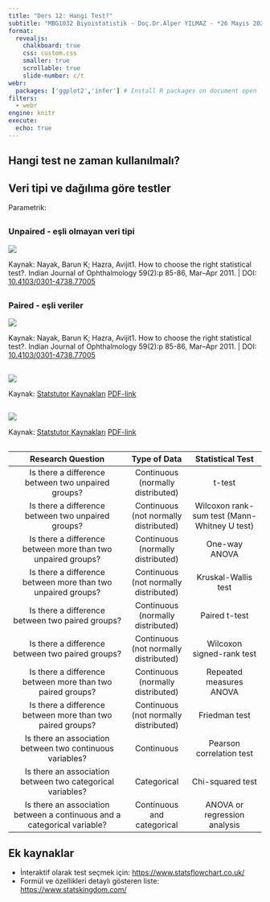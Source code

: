 ```yaml
---
title: "Ders 12: Hangi Test?"
subtitle: "MBG1032 Biyoistatistik - Doç.Dr.Alper YILMAZ - *26 Mayıs 2025*"
format:
  revealjs:
    chalkboard: true
    css: custom.css
    smaller: true
    scrollable: true
    slide-number: c/t
webr:
  packages: ['ggplot2','infer'] # Install R packages on document open
filters:
  - webr
engine: knitr
execute:
  echo: true
---
```


## Hangi test ne zaman kullanılmalı?


## Veri tipi ve dağılıma göre testler

Parametrik:


## 

### Unpaired - eşli olmayan veri tipi


![](images/veri-tipi-dagilim.png)

:::footer
Kaynak: Nayak, Barun K; Hazra, Avijit1. How to choose the right statistical test?. Indian Journal of Ophthalmology 59(2):p 85-86, Mar–Apr 2011. | DOI: [10.4103/0301-4738.77005](https://journals.lww.com/ijo/fulltext/2011/59020/how_to_choose_the_right_statistical_test_.1.aspx) 
:::

##


### Paired - eşli veriler

![](images/paired-tests.png)

:::footer
Kaynak: Nayak, Barun K; Hazra, Avijit1. How to choose the right statistical test?. Indian Journal of Ophthalmology 59(2):p 85-86, Mar–Apr 2011. | DOI: [10.4103/0301-4738.77005](https://journals.lww.com/ijo/fulltext/2011/59020/how_to_choose_the_right_statistical_test_.1.aspx) 
:::


##

![](images/single-comparison.png)

:::footer
Kaynak: [Statstutor Kaynakları](https://www.statstutor.ac.uk/types/staffresources/trainingresources/) [PDF-link](https://www.statstutor.ac.uk/resources/uploaded/tutorsquickguidetostatistics.pdf)
:::

##

![](images/test-assoc.png)

:::footer
Kaynak: [Statstutor Kaynakları](https://www.statstutor.ac.uk/types/staffresources/trainingresources/) [PDF-link](https://www.statstutor.ac.uk/resources/uploaded/tutorsquickguidetostatistics.pdf)
:::


## 

|                              				Research Question 			                            |               				Type of Data 			             |                				Statistical Test 			               |
|:--------------------------------------------------------------------------:|:---------------------------------------:|:----------------------------------------------:|
|  				Is there a difference between two unpaired groups? 			                       |  				Continuous (normally distributed) 			     |  				t-test 			                                       |
|  				Is there a difference between two unpaired groups? 			                       |  				Continuous (not normally distributed) 			 |  				Wilcoxon rank-sum test (Mann-Whitney U test) 			 |
|  				Is there a difference between more than two unpaired groups? 			             |  				Continuous (normally distributed) 			     |  				One-way ANOVA 			                                |
|  				Is there a difference between more than two unpaired groups? 			             |  				Continuous (not normally distributed) 			 |  				Kruskal-Wallis test 			                          |
|  				Is there a difference between two paired groups? 			                         |  				Continuous (normally distributed) 			     |  				Paired t-test 			                                |
|  				Is there a difference between two paired groups? 			                         |  				Continuous (not normally distributed) 			 |  				Wilcoxon signed-rank test 			                    |
|  				Is there a difference between more than two paired groups? 			               |  				Continuous (normally distributed) 			     |  				Repeated measures ANOVA 			                      |
|  				Is there a difference between more than two paired groups? 			               |  				Continuous (not normally distributed) 			 |  				Friedman test 			                                |
|  				Is there an association between two continuous variables? 			                |  				Continuous 			                            |  				Pearson correlation test 			                     |
|  				Is there an association between two categorical variables? 			               |  				Categorical 			                           |  				Chi-squared test 			                             |
|  				Is there an association between a continuous and a categorical 				variable? 			 |  				Continuous and categorical 			            |  				ANOVA or regression analysis 			                 |


## Ek kaynaklar

* İnteraktif olarak test seçmek için: <https://www.statsflowchart.co.uk/>
* Formül ve özellikleri detaylı gösteren liste: <https://www.statskingdom.com/>

